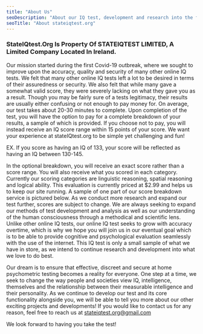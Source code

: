 ```yaml
---
title: "About Us"
seoDescription: "About our IQ test, development and research into the field of intelligence testing."
seoTitle: "About stateiqtest.org"
---
```

### StateIQtest.Org Is Property Of STATEIQTEST LIMITED, A Limited Company Located In Ireland.

Our mission started during the first Covid-19 outbreak, where we sought to improve upon the accuracy, quality and security of many other online IQ tests. We felt that many other online IQ tests left a lot to be desired in terms of their assuredness or security. We also felt that while many gave a somewhat valid score, they were severely lacking on what they gave you as a result. Though you may be fairly sure of a tests legitimacy, their results are usually either confusing or not enough to pay money for. On average, our test takes about 20-30 minutes to complete. Upon completion of the test, you will have the option to pay for a complete breakdown of your results, a sample of which is provided. If you choose not to pay, you will instead receive an IQ score range within 15 points of your score. We want your experience at stateIQtest.org to be simple yet challenging and fun!


EX. If you score as having an IQ of 133, your score will be reflected as having an IQ between 130-145.


In the optional breakdown, you will receive an exact score rather than a score range. You will also receive what you scored in each category. Currently our scoring categories are linguistic reasoning, spatial reasoning and logical ability. This evaluation is currently priced at $2.99 and helps us to keep our site running. A sample of one part of our score breakdown service is pictured below. As we conduct more research and expand our test further, scores are subject to change. We are always seeking to expand our methods of test development and analysis as well as our understanding of the human consciousness through a methodical and scientific lens. Unlike other online IQ tests, our online IQ test seeks to grow with accuracy overtime, which is why we hope you will join us in our eventual goal which is to be able to provide cognitive and psychological evaluation seamlessly with the use of the internet. This IQ test is only a small sample of what we have in store, as we intend to continue research and development into what we love to do best.


Our dream is to ensure that effective, discreet and secure at home psychometric testing becomes a reality for everyone. One step at a time, we seek to change the way people and societies view IQ, intelligence, themselves and the relationship between their measurable intelligence and their personality. As we continue to develop our test and its core functionality alongside you, we will be able to tell you more about our other exciting projects and developments! If you would like to contact us for any reason, feel free to reach us at stateiqtest.org@gmail.com

We look forward to having you take the test!